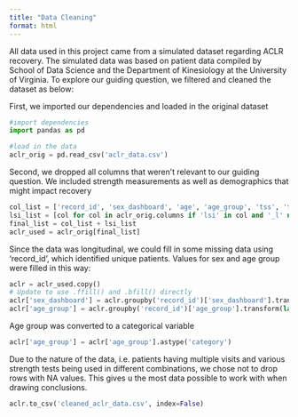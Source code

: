 ```yaml
---
title: "Data Cleaning"
format: html
---
```

All data used in this project came from a simulated dataset regarding ACLR recovery. The simulated data was based on patient data compiled by School of Data Science and the Department of Kinesiology at the University of Virginia. To explore our guiding question, we filtered and cleaned the dataset as below:


First, we imported our dependencies and loaded in the original dataset
```python
#import dependencies
import pandas as pd
```
```python
#load in the data
aclr_orig = pd.read_csv('aclr_data.csv')
```


Second, we dropped all columns that weren't relevant to our guiding question. We included strength measurements as well as demographics that might impact recovery
```python
col_list = ['record_id', 'sex_dashboard', 'age', 'age_group', 'tss', 'tss_dashboard', 'ikdc', 'acl_rsi']
lsi_list = [col for col in aclr_orig.columns if 'lsi' in col and '_l' not in col]
final_list = col_list + lsi_list
aclr_used = aclr_orig[final_list]
```


Since the data was longitudinal, we could fill in some missing data using 'record_id', which identified unique patients. Values for sex and age group were filled in this way:
```python
aclr = aclr_used.copy()
# Update to use .ffill() and .bfill() directly
aclr['sex_dashboard'] = aclr.groupby('record_id')['sex_dashboard'].transform(lambda x: x.ffill().bfill())
aclr['age_group'] = aclr.groupby('record_id')['age_group'].transform(lambda x: x.ffill().bfill())
```


Age group was converted to a categorical variable
```python
aclr['age_group'] = aclr['age_group'].astype('category')
```


Due to the nature of the data, i.e. patients having multiple visits and various strength tests being used in different combinations, we chose not to drop rows with NA values. This gives u the most data possible to work with when drawing conclusions.


```python
aclr.to_csv('cleaned_aclr_data.csv', index=False)
```

